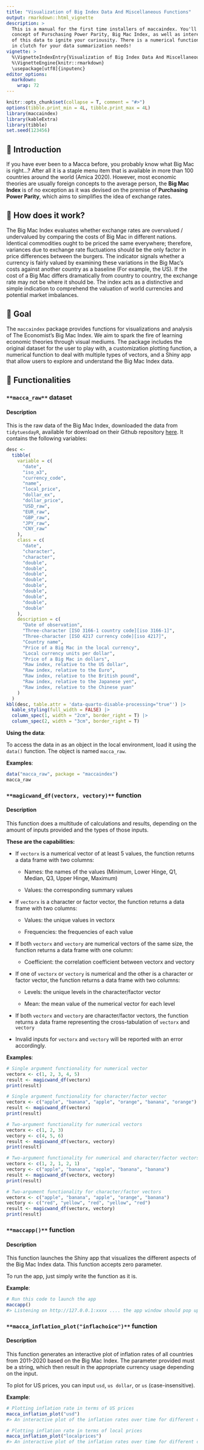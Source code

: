 ```yaml
---
title: "Visualization of Big Index Data And Miscellaneous Functions"
output: rmarkdown::html_vignette
description: >
  This is a manual for the first time installers of maccaindex. You'll understand the 
  concept of Purschasing Power Parity, Big Mac Index, as well as interesting visualization
  of this data to ignite your curiousity. There is a numerical function which might come
  in clutch for your data summarization needs!
vignette: >
  %\VignetteIndexEntry{Visualization of Big Index Data And Miscellaneous Functions}
  %\VignetteEngine{knitr::rmarkdown}
  \usepackage[utf8]{inputenc}
editor_options: 
  markdown: 
    wrap: 72
---
```


```r
knitr::opts_chunk$set(collapse = T, comment = "#>")
options(tibble.print_min = 4L, tibble.print_max = 4L)
library(maccaindex)
library(kableExtra)
library(tibble)
set.seed(123456)
```

## 👋 Introduction

If you have ever been to a Macca before, you probably know what Big Mac
is right...? After all it is a staple menu item that is available in
more than 100 countries around the world (Amica 2020). However, most
economic theories are usually foreign concepts to the average person,
the **Big Mac Index** is of no exception as it was devised on the
premise of **Purchasing Power Parity**, which aims to simplifies the
idea of exchange rates.

## 💭 How does it work?

The Big Mac Index evaluates whether exchange rates are overvalued /
undervalued by comparing the costs of Big Mac in different nations.
Identical commodities ought to be priced the same everywhere; therefore,
variances due to exchange rate fluctuations should be the only factor in
price differences between the burgers. The indicator signals whether a
currency is fairly valued by examining these variations in the Big Mac's
costs against another country as a baseline (For example, the US). If
the cost of a Big Mac differs dramatically from country to country, the
exchange rate may not be where it should be. The index acts as a
distinctive and simple indication to comprehend the valuation of world
currencies and potential market imbalances.

## 🎯 Goal

The `maccaindex` package provides functions for visualizations and
analysis of The Economist's Big Mac Index. We aim to spark the fire of learning economic theories through visual mediums. The package
includes the original dataset for the user to play with, a customization
plotting function, a numerical function to deal with multiple types of
vectors, and a Shiny app that allow users to explore and understand the
Big Mac Index data.

## 🤖 Functionalities

### `**macca_raw**` dataset

#### Description

This is the raw data of the Big Mac Index, downloaded the data from
`tidytuesdayR`, available for download on their Github repository
[here](https://github.com/rfordatascience/tidytuesday/blob/master/data/2020/2020-12-22/big-mac.csv).
It contains the following variables:

```r
desc <-
  tibble(
    variable = c(
      "date",
      "iso_a3",
      "currency_code",
      "name",
      "local_price",
      "dollar_ex",
      "dollar_price",
      "USD_raw",
      "EUR_raw",
      "GBP_raw",
      "JPY_raw",
      "CNY_raw"
    ),
    class = c(
      "date",
      "character",
      "character",
      "double",
      "double",
      "double",
      "double",
      "double",
      "double",
      "double",
      "double",
      "double"
    ),
    description = c(
      "Date of observation",
      "Three-character [ISO 3166-1 country code][iso 3166-1]",
      "Three-character [ISO 4217 currency code][iso 4217]",
      "Country name",
      "Price of a Big Mac in the local currency",
      "Local currency units per dollar",
      "Price of a Big Mac in dollars",
      "Raw index, relative to the US dollar",
      "Raw index, relative to the Euro",
      "Raw index, relative to the British pound",
      "Raw index, relative to the Japanese yen",
      "Raw index, relative to the Chinese yuan"
    )
  )
kbl(desc, table.attr = 'data-quarto-disable-processing="true"') |>
  kable_styling(full_width = FALSE) |>
  column_spec(1, width = "2cm", border_right = T) |>
  column_spec(2, width = "3cm", border_right = T)
```

**Using the data**: 

To access the data in as an object in the local
environment, load it using the `data()` function. The object is named
`macca_raw`.

**Examples**: 

```r
data("macca_raw", package = "maccaindex")
macca_raw
```

### `**magicwand_df(vectorx, vectory)**` function

#### Description

This function does a multitude of calculations and results, depending on
the amount of inputs provided and the types of those inputs. 

**These are the capabilities:**

-   If `vectorx` is a numerical vector of at least 5 values, the function
    returns a data frame with two columns:

    -   Names: the names of the values (Minimum, Lower Hinge, Q1,
        Median, Q3, Upper Hinge, Maximum)

    -   Values: the corresponding summary values

-   If `vectorx` is a character or factor vector, the function returns a
    data frame with two columns:

    -   Values: the unique values in vectorx

    -   Frequencies: the frequencies of each value

-   If both `vectorx` and `vectory` are numerical vectors of the same size,
    the function returns a data frame with one column:

    -   Coefficient: the correlation coefficient between vectorx and
        vectory

-   If one of `vectorx` or `vectory` is numerical and the other is a
    character or factor vector, the function returns a data frame with
    two columns:

    -   Levels: the unique levels in the character/factor vector

    -   Mean: the mean value of the numerical vector for each level

-   If both `vectorx` and `vectory` are character/factor vectors, the
    function returns a data frame representing the cross-tabulation of
    `vectorx` and `vectory`
    
-   Invalid inputs for `vectorx` and `vectory` will be reported with an error                accordingly.

**Examples**: 

```r
# Single argument functionality for numerical vector
vectorx <- c(1, 2, 3, 4, 5)
result <- magicwand_df(vectorx)
print(result)
```

```r
# Single argument functionality for character/factor vector
vectorx <- c("apple", "banana", "apple", "orange", "banana", "orange")
result <- magicwand_df(vectorx)
print(result)
```

```r
# Two-argument functionality for numerical vectors
vectorx <- c(1, 2, 3)
vectory <- c(4, 5, 6)
result <- magicwand_df(vectorx, vectory)
print(result)
```

```r
# Two-argument functionality for numerical and character/factor vectors
vectorx <- c(1, 2, 1, 2, 1)
vectory <- c("apple", "banana", "apple", "banana", "banana")
result <- magicwand_df(vectorx, vectory)
print(result)
```

```r
# Two-argument functionality for character/factor vectors
vectorx <- c("apple", "banana", "apple", "orange", "banana")
vectory <- c("red", "yellow", "red", "yellow", "red")
result <- magicwand_df(vectorx, vectory)
print(result)
```

### `**maccapp()**` function

#### Description

This function launches the Shiny app that visualizes the different aspects of the Big Mac Index data. This function accepts zero parameter.

To run the app, just simply write the function as it is.

**Example**: 

```r
# Run this code to launch the app
maccapp()
#> Listening on http://127.0.0.1:xxxx .... the app window should pop up
```

### `**macca_inflation_plot("inflachoice")**` function

#### Description

This function generates an interactive plot of inflation rates of all countries from 2011-2020 based on the Big Mac Index. The parameter provided must be a string, which then result in the appropriate currency usage depending on the input. 

To plot for US prices, you can input `usd`, `us dollar`, or `us` (case-insensitive).

**Example**:

```r
# Plotting inflation rate in terms of US prices
macca_inflation_plot("usd")
#> An interactive plot of the inflation rates over time for different countries, US price.

# Plotting inflation rate in terms of local prices
macca_inflation_plot("localprices")
#> An interactive plot of the inflation rates over time for different countries, local price.
```

